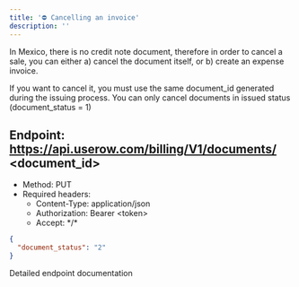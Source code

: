 ```yaml
---
title: '⛔ Cancelling an invoice'
description: ''
---
```


In Mexico, there is no credit note document, therefore in order to cancel a sale, you can either a) cancel the document itself, or
b) create an expense invoice.

If you want to cancel it, you must use the same document_id generated during the issuing process. You
can only cancel documents in issued status (document_status = 1)

## Endpoint: https://api.userow.com/billing/V1/documents/ \<document_id\>
* Method: PUT
* Required headers:
    * Content-Type: application/json
    * Authorization: Bearer \<token\>
    * Accept: \*/\*

```json
{
  "document_status": "2"
}
```


<CardGroup cols={1}>
    <Card
        title="API Reference PUT /documents"
        icon="terminal"
        href="/api-reference/endpoint/update-a-specific-document"
    >
        Detailed endpoint documentation
    </Card>
</CardGroup>